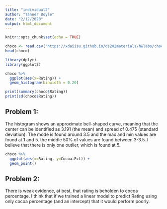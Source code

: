 ```yaml
---
title: "individual2"
author: "Tanner Boyle"
date: "2/12/2020"
output: html_document
---
```


```r
knitr::opts_chunk$set(echo = TRUE)
```

```r
choco <- read.csv("https://xdaiisu.github.io/ds202materials/hwlabs/choco.csv")
head(choco)

library(dplyr)
library(ggplot2)

choco %>% 
  ggplot(aes(x=Rating)) +
  geom_histogram(binwidth = 0.20)

print(summary(choco$Rating))
print(sd(choco$Rating))
```
## Problem 1:

The histogram shows an approximate bell-shaped curve, meaning that the center can be identified as 3.191 (the mean) and spread of 0.475 (standard deviation). The mode is found around 3.5 and the max and min values are found at 1 and 5. the middle 50% of values are found between 3-3.5. I believe that there is only one outlier, which is found at 5. 

```r

choco %>% 
  ggplot(aes(x=Rating, y=Cocoa.Pct)) +
  geom_point()

```

## Problem 2:

There is weak evidence, at best, that rating is beholden to cocoa percentage. I think that if we trained a linear model to predict Rating using only cocoa percentage (and an intercept) that it would perform poorly.